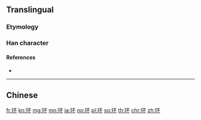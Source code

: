{{character info/new}}
{{also|環}}
==Translingual==
{{stroke order|stroke=8}}
===Etymology===
{{Han simp|環|f=睘|t=不}}

===Han character===
{{Han char|rn=96|rad=玉|as=04|sn=8|four=|canj=MGMF|ids=⿰𤣩不}}

====References====
* {{Han ref|kx=0728.211|hdz=21103.070|uh=73AF|ud=29615}}

----

==Chinese==
{{zh-see|環}}

[[fr:环]]
[[kn:环]]
[[mg:环]]
[[mn:环]]
[[ja:环]]
[[no:环]]
[[pl:环]]
[[so:环]]
[[th:环]]
[[chr:环]]
[[zh:环]]